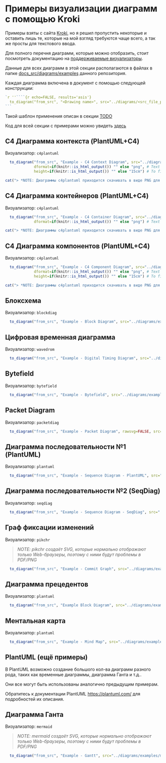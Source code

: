 # Примеры визуализации диаграмм с помощью Kroki {#examples-kroki}

Примеры взяты с сайта [Kroki](https://kroki.io/examples.html), но я решил пропустить некоторые и
оставить лишь те, которые на мой взгляд требуются чаще всего, а так же просты для текстового ввода.

Для полного перечня диаграмм, которые можно отобразить, стоит посмотреть документацию на
[поддерживаемые визуализаторы](https://kroki.io/#support).

Данные для всех диаграмм в этой секции располагаются в файлах в папке [docs_src/diagrams/examples](https://github.com/Godhart/devdoc-swissknife/tree/main/docs_src/diagrams/examples) данного репозитория.

Каждая диаграмма включена в документ с помощью следующей конструкции:
````R
`r ''````{r echo=FALSE, results='asis'}
  to_diagram("from_src", "<Drawing name>", src="../diagrams/<src_file_path_within_diagrams_dir>")
```
````
Такой шаблон применения описан в секции [TODO](#TODO)

Код для всей секции с примерами можно увидеть [здесь](https://github.com/Godhart/devdoc-swissknife/blob/main/docs_src/devdoc-swissknife-en/03-KrokiExamples.Rmd)

\newpage

## C4 Диаграмма контекста (PlantUML+C4)

Визуализатор: `c4plantuml`

```r
  to_diagram("from_src", "Example - C4 Context Diagram", src="../diagrams/examples/c4plantuml-context.Rmd",
             dformat=if(knitr::is_html_output()) "" else "png", # Text is not scaled as intended when converted to PDF so use PNG
             height=if(knitr::is_html_output()) "" else "15cm") # To fit example into single PDF page - limit height
```

```r
cat("> *NOTE: Диаграммы c4plantuml приходится скачивать в виде PNG для документов PDF, т.к. при переводе этих SVG в PDF не всё проходит корректно")
```

\newpage

## C4 Диаграмма контейнеров (PlantUML+C4)

Визуализатор: `c4plantuml`

```r
  to_diagram("from_src", "Example - C4 Container Diagram", src="../diagrams/examples/c4plantuml-container.Rmd", width="100%",
             dformat=if(knitr::is_html_output()) "" else "png") # Text is not scaled as intended when converted to PDF so use PNG
```

```r
cat("> *NOTE: Диаграммы c4plantuml приходится скачивать в виде PNG для документов PDF, т.к. при переводе этих SVG в PDF не всё проходит корректно")
```

\newpage

## C4 Диаграмма компонентов (PlantUML+C4)

Визуализатор: `c4plantuml`

```r
  to_diagram("from_src", "Example - C4 Component Diagram", src="../diagrams/examples/c4plantuml-component.Rmd",
             dformat=if(knitr::is_html_output()) "" else "png", # Text is not scaled as intended when converted to PDF so use PNG
             height=if(knitr::is_html_output()) "" else "15cm") # To fit example into single PDF page - limit height
```

```r
cat("> *NOTE: Диаграммы c4plantuml приходится скачивать в виде PNG для документов PDF, т.к. при переводе этих SVG в PDF не всё проходит корректно")
```

\newpage

## Блоксхема

Визуализатор: `blockdiag`

```r
  to_diagram("from_src", "Example - Block Diagram", src="../diagrams/examples/blockdiag.Rmd")
```

\newpage

## Цифровая временная диаграмма

Визуализатор: `wavedrom`

```r
  to_diagram("from_src", "Example - Digital Timing Diagram", src="../diagrams/examples/wavedrom.Rmd")
```

\newpage

## Bytefield

Визуализатор: `bytefield`

```r
  to_diagram("from_src", "Example - Bytefield", src="../diagrams/examples/bytefield.Rmd")
```

\newpage

## Packet Diagram

Визуализатор: `packetdiag`

```r
  to_diagram("from_src", "Example - Packet Diagram", rawsvg=FALSE, src="../diagrams/examples/packetdiag.Rmd", width="100%")
```

\newpage

## Диаграмма последовательности №1 (PlantUML)

Визуализатор: `plantuml`

```r
  to_diagram("from_src", "Example - Sequence Diagram - PlantUML", src="../diagrams/examples/plantuml-seqdiag.Rmd")
```

\newpage

## Диаграмма последовательности №2 (SeqDiag)

Визуализатор: `seqdiag`

```r
  to_diagram("from_src", "Example - Sequence Diagram - SeqDiag", src="../diagrams/examples/seqdiag.Rmd")
```

\newpage

## Граф фиксации изменений

Визуализатор: `pikchr`

> *NOTE: pikchr создаёт SVG, которые нормально отображают только Web-браузеры, поэтому с ними будут проблемы в PDF/PNG*

```r
  to_diagram("from_src", "Example - Commit Graph", src="../diagrams/examples/pikchr-commit-graph.Rmd")
```

\newpage

## Диаграмма прецедентов

Визуализатор: `plantuml`

```r
  to_diagram("from_src", "Example Block Diagram", src="../diagrams/examples/plantuml-usecase.Rmd")
```

\newpage

## Ментальная карта

Визуализатор: `plantuml`

```r
  to_diagram("from_src", "Example - Mind Map", src="../diagrams/examples/plantuml-mindmap.Rmd")
```

\newpage

## PlantUML (ещё примеры)

В PlantUML возможно создание большого кол-ва диаграмм разного рода, таких как временные диаграммы, диаграмма Ганта и т.д..

Они все могут быть использованы аналогично предыдущим примерам.

Обратитесь к документации PlantUML [https://plantuml.com/](https://plantuml.com/) для подробностей их описания.

\newpage

## Диаграмма Ганта

Визуализатор: `mermaid`

> *NOTE: mermaid создаёт SVG, которые нормально отображают только Web-браузеры, поэтому с ними будут проблемы в PDF/PNG*

```r
  to_diagram("from_src", "Example - Gantt", src="../diagrams/examples/mermaid-gantt.Rmd")
```
